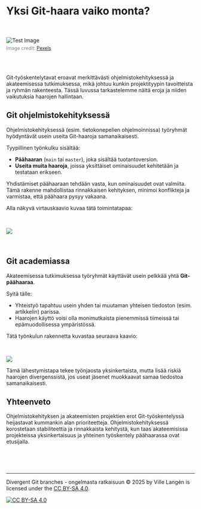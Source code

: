 # Yksi Git-haara vaiko monta?{#one-or-many-brances}

<br><br>
<img src="images/one-vs-many-roads.jpg" alt="Test Image" style="max-width: 100%; height: auto;">
<figcaption style="font-size: 0.9em; color: gray; margin-top: 5px;">
    Image credit: <a href="https://www.pexels.com/photo/snow-covered-trees-and-road-6551867/" target="_blank">Pexels</a>
</figcaption>
<br><br>
 

Git-työskentelytavat eroavat merkittävästi ohjelmistokehityksessä ja akateemisessa tutkimuksessa, mikä johtuu kunkin projektityypin tavoitteista ja ryhmän rakenteesta. Tässä luvussa tarkastelemme näitä eroja ja niiden vaikutuksia haarojen hallintaan.

## Git ohjelmistokehityksessä

Ohjelmistokehityksessä (esim. tietokonepelien ohjelmoinnissa) työryhmät hyödyntävät usein useita Git-haaroja samanaikaisesti.

Tyypillinen työnkulku sisältää:

-   **Päähaaran** (`main` tai `master`), joka sisältää tuotantoversion.
-   **Useita muita haaroja**, joissa yksittäiset ominaisuudet kehitetään ja testataan erikseen.

Yhdistämiset päähaaraan tehdään vasta, kun ominaisuudet ovat valmiita. Tämä rakenne mahdollistaa rinnakkaisen kehityksen, minimoi konflikteja ja varmistaa, että päähaara pysyy vakaana.

Alla näkyvä virtauskaavio kuvaa tätä toimintatapaa:

<br>

![](images/git_flowdiagram.png)

<br>

## Git academiassa

Akateemisessa tutkimuksessa työryhmät käyttävät usein pelkkää yhtä **Git-päähaaraa**.

Syitä tälle:

-   Yhteistyö tapahtuu usein yhden tai muutaman yhteisen tiedoston (esim. artikkelin) parissa.
-   Haarojen käyttö voisi olla monimutkaista pienemmissä tiimeissä tai epämuodollisessa ympäristössä.

Tätä työnkulun rakennetta kuvastaa seuraava kaavio:

<br>

![](images/git_flowdiagram_academic.png) <br>

Tämä lähestymistapa tekee työnjaosta yksinkertaista, mutta lisää riskiä haarojen divergenssistä, jos useat jäsenet muokkaavat samaa tiedostoa samanaikaisesti.

## Yhteenveto

Ohjelmistokehityksen ja akateemisten projektien erot Git-työskentelyssä heijastavat kummankin alan prioriteetteja. Ohjelmistokehityksessä korostetaan stabiliteettia ja rinnakkaista kehitystä, kun taas akateemisissa projekteissa yksinkertaisuus ja yhteinen työskentely päähaarassa ovat etusijalla.

<br>

<br>

------------------------------------------------------------------------

Divergent Git branches - ongelmasta ratkaisuun © 2025 by Ville Langén is licensed under the [CC BY-SA 4.0](https://creativecommons.org/licenses/by-sa/4.0/?ref=chooser-v1).

[![CC BY-SA 4.0](https://licensebuttons.net/l/by-sa/4.0/88x31.png)](https://creativecommons.org/licenses/by-sa/4.0/)
